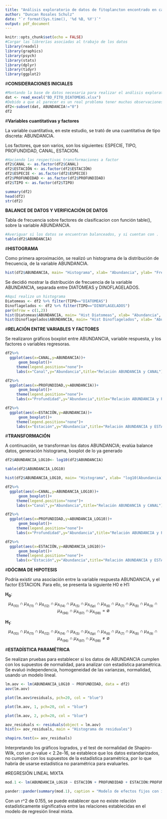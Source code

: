 ```yaml
---
title: "Análisis exploratorio de datos de fitoplancton encontrado en canales Baker y Martinez, bajo CIMAR Fiordo N°20"
author: "Duncan Rosales Schulz"
date: "`r format(Sys.time(), '%d %B, %Y')`"
output: pdf_document
---
```


```r
knitr::opts_chunk$set(echo = FALSE)
#Cargar las librerías asociadas al trabajo de los datos
library(readxl)
library(graphics)
library(psych)
library(stats)
library(dplyr)
library(tidyr)
library(ggplot2)
```

#**CONSIDERACIONES INICIALES**

```r
#Montando la base de datos necesaria para realizar el análisis exploratorio
dat <- read_excel("BD_FITO_DIATOMEAS.xlsx")
#Debido a que al parecer es un real problema tener muchas observaciones en 0, cosa que para usar PRIMER si era muy útil, procederé a borrar aquellos registros que tengan abundancia ">0"
df2<-subset(dat, ABUNDANCIA!="0")
df2
```

#**Variables cuantitativas y factores**

La variable cuantitativa, en este estudio, se trató de una cuantitativa de tipo discreta: ABUNDANCIA.

Los factores, que son varios, son los siguientes: ESPECIE, TIPO, PROFUNDIDAD, CANAL, ESTACION.

```r
#Haciendo las respectivas transformaciones a factor
df2$CANAL <- as.factor(df2$CANAL)
df2$ESTACIÓN <- as.factor(df2$ESTACIÓN)
df2$ESPECIE <- as.factor(df2$ESPECIE)
df2$PROFUNDIDAD <- as.factor(df2$PROFUNDIDAD)
df2$TIPO <- as.factor(df2$TIPO)
```

```r
summary(df2)
head(df2)
str(df2)
```
**BALANCE DE DATOS Y VERIFICACIÓN DE DATOS**

Tabla de frecuencia sobre factores de clasificacion con función table(), sobre la variable ABUNDANCIA.

```r
#Averiguar si los datos se encuentran balanceados, y si cuentan con .
table(df2$ABUNDANCIA)
```

#**HISTOGRAMA**

Como primera aproximación, se realizó un histograma de la distribución de frecuencia, de la variable ABUNDANCIA.

```r
hist(df2$ABUNDANCIA, main= "Histograma", xlab= "Abundancia", ylab= "Frecuencia", ylim= c(0,1000),col="yellow")
```


Se decidió mostrar la distribución de frecuencia de la variable ABUNDANCIA, separada entre DIATOMEAS y DINOFLAGELADOS.

```r
#Aquí realizo un histograma
Diatomeas <- df2 %>% filter(TIPO=="DIATOMEAS")
Dinoflagelados <- df2 %>% filter(TIPO=="DINOFLAGELADOS")
par(mfrow = c(1,2))
hist(Diatomeas$ABUNDANCIA, main= "Hist Diatomeas", xlab= "Abundancia", ylab = "Frecuencia", ylim= c(0,800),col="cyan")
hist(Dinoflagelados$ABUNDANCIA, main= "Hist Dinoflagelados", xlab= "Abundancia", ylab= "Frecuencia", ylim= c(0,350),col="green")
```

#**RELACIÓN ENTRE VARIABLES Y FACTORES**

Se realizaron gráficos boxplot entre ABUNDANCIA, variable respuesta, y los factores o variables regresoras.

```r
df2%>% 
  ggplot(aes(x=CANAL,y=ABUNDANCIA))+
      geom_boxplot()+
     theme(legend.position="none")+
     labs(x="Canal",y="Abundancia",title="Relación ABUNDANCIA y CANAL")

df2%>% 
  ggplot(aes(x=PROFUNDIDAD,y=ABUNDANCIA))+
      geom_boxplot()+
     theme(legend.position="none")+
     labs(x="Profundidad",y="Abundancia",title="Relación ABUNDANCIA y PROFUNDIDAD")

df2%>% 
  ggplot(aes(x=ESTACIÓN,y=ABUNDANCIA))+
      geom_boxplot()+
     theme(legend.position="none")+
     labs(x="Estación",y="Abundancia",title="Relación ABUNDANCIA y ESTACIÓN")
```
#**TRANSFORMACIÓN**

A continuación, se transforman los datos ABUNDANCIA; evalúa balance datos, generación histograma, boxplot de lo ya generado

```r
df2$ABUNDANCIA_LOG10<- log10(df2$ABUNDANCIA)
```


```r
table(df2$ABUNDANCIA_LOG10)
```

```r
hist(df2$ABUNDANCIA_LOG10, main= "Histograma", xlab= "log10(Abundancia)", ylab= "Frecuencia", ylim= c(0,1000),col="yellow")
```

```r
df2%>% 
  ggplot(aes(x=CANAL,y=ABUNDANCIA_LOG10))+
      geom_boxplot()+
     theme(legend.position="none")+
     labs(x="Canal",y="Abundancia",title="Relación ABUNDANCIA y CANAL")

df2%>% 
  ggplot(aes(x=PROFUNDIDAD,y=ABUNDANCIA_LOG10))+
      geom_boxplot()+
     theme(legend.position="none")+
     labs(x="Profundidad",y="Abundancia",title="Relación ABUNDANCIA y PROFUNDIDAD")

df2%>% 
  ggplot(aes(x=ESTACIÓN,y=ABUNDANCIA_LOG10))+
      geom_boxplot()+
     theme(legend.position="none")+
     labs(x="Estación",y="Abundancia",title="Relación ABUNDANCIA y ESTACIÓN")
```




#**DÓCIMA DE HIPOTESIS**

Podría existir una asociación entre la variable respuesta ABUNDANCIA, y el factor ESTACION.
Para ello, se presenta la siguiente H0 e H1:

**H~0~**: $$ \mu_{A_(10)} \cap \mu_{A_(11)} \cap \mu_{A_(12)} \cap \mu_{A_(14)} \cap \mu_{A_(5)} \cap \mu_{A_(5p)} \cap \mu_{A_(6)} 
\cap \mu_{A_(7)} \cap \mu_{A_(8)} \cap \mu_{A_(9)} \cap \mu_{A_(96)} \cap \mu_{A_(97)} \cap \mu_{A_(98)}= \emptyset $$

**H~1~**: $$ \mu_{A_(10)} \cap \mu_{A_(11)} \cap \mu_{A_(12)} \cap \mu_{A_(14)} \cap \mu_{A_(5)} \cap \mu_{A_(5p)} \cap \mu_{A_(6)} 
\cap \mu_{A_(7)} \cap \mu_{A_(8)} \cap \mu_{A_(9)} \cap \mu_{A_(96)} \cap \mu_{A_(97)} \cap \mu_{A_(98)} \ne \emptyset $$

#**ESTADÍSTICA PARAMÉTRICA**

Se realizan pruebas para establecer si los datos de ABUNDANCIA cumplen con los supuestos de normalidad, para analizar con estadística paramétrica. Se evaluó independencia, homogeneidad de las varianzas, normalidad, usando un modelo lineal.

```r
lm.aov <- lm(ABUNDANCIA_LOG10 ~ PROFUNDIDAD, data = df2)
aov(lm.aov)
```

```r
plot(lm.aov$residuals, pch=20, col = "blue")
```

```r
plot(lm.aov, 1, pch=20, col = "blue")
```

```r
plot(lm.aov, 2, pch=20, col = "blue")

aov_residuals <- residuals(object = lm.aov)
hist(x= aov_residuals, main = "Histograma de residuales")

shapiro.test(x= aov_residuals)
```

Interpretando los gráficos logrados, y el test de normalidad de Shapiro-Wilk, con un p-value < 2.2e-16, se establece que los datos estandarizados, no cumplen con los supuestos de la estadística paramétrica, por lo que habría de usarse estadística no paramétrica para evaluarles.

#REGRESIÓN LINEAL MIXTA

```r
mod.1 <- lm(ABUNDANCIA_LOG10 ~ ESTACIÓN + PROFUNDIDAD + ESTACIÓN:PROFUNDIDAD, data = df2)

pander::pander(summary(mod.1), caption = "Modelo de efectos fijos con interacción, de los datos df2, transformados log10(ABUNDANCIA)")
```

Con un r^2 de 0.155, se puede establecer que no existe relación estadísticamente significativa entre las relaciones establecidas en el modelo de regresión lineal mixta.